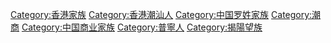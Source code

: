 [[Category:香港家族|Category:香港家族]]
[[Category:香港潮汕人|Category:香港潮汕人]]
[[Category:中国罗姓家族|Category:中国罗姓家族]]
[[Category:潮商|Category:潮商]]
[[Category:中国商业家族|Category:中国商业家族]]
[[Category:普寧人|Category:普寧人]]
[[Category:揭陽望族|Category:揭陽望族]]